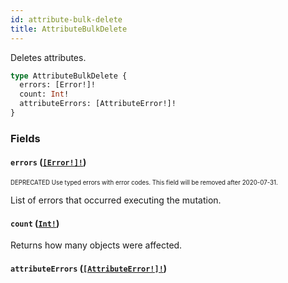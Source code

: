 ```yaml
---
id: attribute-bulk-delete
title: AttributeBulkDelete
---
```


Deletes attributes.

```graphql
type AttributeBulkDelete {
  errors: [Error!]!
  count: Int!
  attributeErrors: [AttributeError!]!
}
```

### Fields

#### `errors` ([`[Error!]!`](/api-reference/objects/error.mdx))

<sub><sup><span className="deprecatedTag">DEPRECATED</span> Use typed errors with error codes. This field will be removed after 2020-07-31.</sup></sub>

List of errors that occurred executing the mutation.

#### `count` ([`Int!`](/api-reference/scalars/int.mdx))

Returns how many objects were affected.

#### `attributeErrors` ([`[AttributeError!]!`](/api-reference/objects/attribute-error.mdx))
